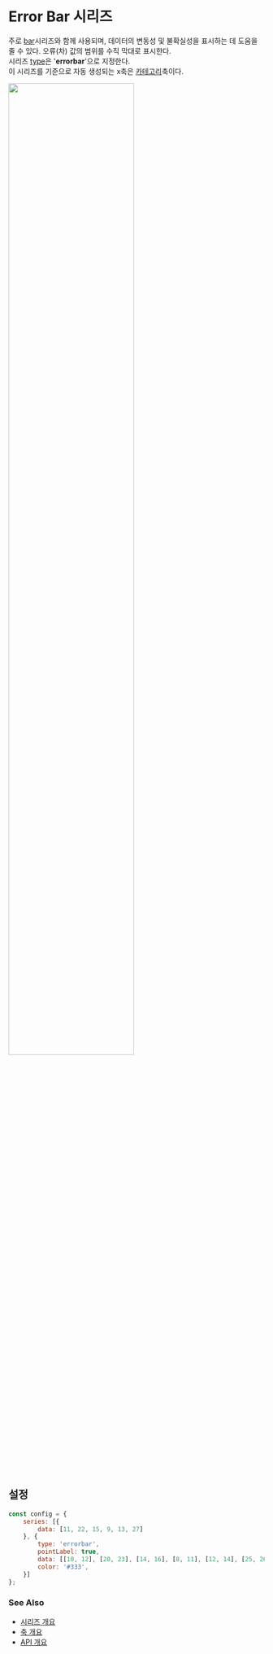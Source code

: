 # Error Bar 시리즈

주로 [bar](/guide/series/series-bar)시리즈와 함께 사용되며, 데이터의 변동성 및 불확실성을 표시하는 데 도움을 줄 수 있다.
오류(차) 값의 범위를 수직 막대로 표시한다.<br/>
시리즈 [type](/config/config/series#type)은 '**errorbar**'으로 지정한다.<br/>
이 시리즈를 기준으로 자동 생성되는 x축은 [카테고리](/config/config/xAxis/category)축이다.

<img src="/images/guide/series/errorbar-01.png" width="70%" className="border-img"/>

## 설정

```js
const config = {
    series: [{
        data: [11, 22, 15, 9, 13, 27]
    }, {
        type: 'errorbar',
        pointLabel: true,
        data: [[10, 12], [20, 23], [14, 16], [8, 11], [12, 14], [25, 26]],
        color: '#333',
    }]
};
```
### See Also

- [시리즈 개요](/guide/series)
- [축 개요](/guide/axes)
- [API 개요](/docs)